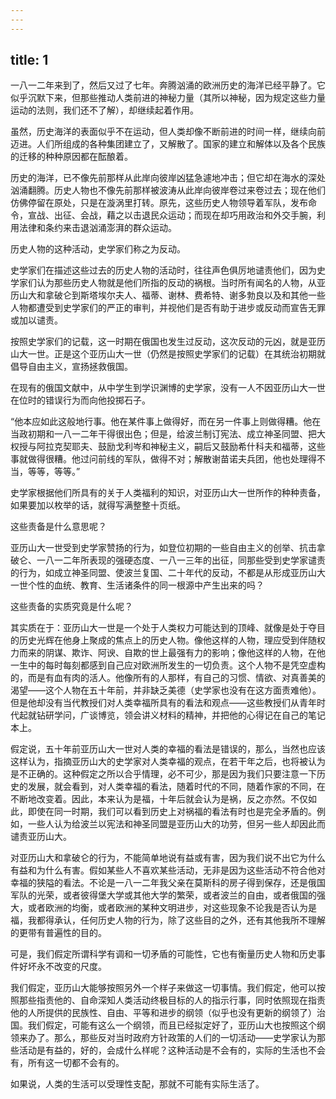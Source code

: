 ```yaml
---
---
---
```

title: 1
---





一八一二年来到了，然后又过了七年。奔腾汹涌的欧洲历史的海洋已经平静了。它似乎沉默下来，但那些推动人类前进的神秘力量（其所以神秘，因为规定这些力量运动的法则，我们还不了解），却继续起着作用。

虽然，历史海洋的表面似乎不在运动，但人类却像不断前进的时间一样，继续向前迈进。人们所组成的各种集团建立了，又解散了。国家的建立和解体以及各个民族的迁移的种种原因都在酝酿着。

历史的海洋，已不像先前那样从此岸向彼岸凶猛急遽地冲击；但它却在海水的深处汹涌翻腾。历史人物也不像先前那样被波涛从此岸向彼岸卷过来卷过去；现在他们仿佛停留在原处，只是在漩涡里打转。原先，这些历史人物领导着军队，发布命令，宣战、出征、会战，藉之以击退民众运动；而现在却巧用政治和外交手腕，利用法律和条约来击退汹涌澎湃的群众运动。

历史人物的这种活动，史学家们称之为反动。

史学家们在描述这些过去的历史人物的活动时，往往声色俱厉地谴责他们，因为史学家们认为那些历史人物就是他们所指的反动的祸根。当时所有闻名的人物，从亚历山大和拿破仑到斯塔埃尔夫人、福蒂、谢林、费希特、谢多勃良以及和其他一些人物都遭受到史学家们的严正的审判，并视他们是否有助于进步或反动而宣告无罪或加以谴责。

按照史学家们的记载，这一时期在俄国也发生过反动，这次反动的元凶，就是亚历山大一世。正是这个亚历山大一世（仍然是按照史学家们的记载）在其统治初期就倡导自由主义，宣扬拯救俄国。

在现有的俄国文献中，从中学生到学识渊博的史学家，没有一人不因亚历山大一世在位时的错误行为而向他投掷石子。

“他本应如此这般地行事。他在某件事上做得好，而在另一件事上则做得糟。他在当政初期和一八一二年干得很出色；但是，给波兰制订宪法、成立神圣同盟、把大权授与阿拉克契耶夫、鼓励戈利岑和神秘主义，嗣后又鼓励希什科夫和福蒂，这些事就做得很糟。他过问前线的军队，做得不对；解散谢苗诺夫兵团，他也处理得不当，等等，等等。”

史学家根据他们所具有的关于人类福利的知识，对亚历山大一世所作的种种责备，如果要加以枚举的话，就得写满整整十页纸。

这些责备是什么意思呢？

亚历山大一世受到史学家赞扬的行为，如登位初期的一些自由主义的创举、抗击拿破仑、一八一二年所表现的强硬态度、一八一三年的出征，同那些受到史学家谴责的行为，如成立神圣同盟、使波兰复国、二十年代的反动，不都是从形成亚历山大一世个性的血统、教育、生活诸条件的同一根源中产生出来的吗？

这些责备的实质究竟是什么呢？

其实质在于：亚历山大一世是一个处于人类权力可能达到的顶峰、就像是处于夺目的历史光辉在他身上聚成的焦点上的历史人物。像他这样的人物，理应受到伴随权力而来的阴谋、欺诈、阿谀、自欺的世上最强有力的影响；像他这样的人物，在他一生中的每时每刻都感到自己应对欧洲所发生的一切负责。这个人物不是凭空虚构的，而是有血有肉的活人。他像所有的人那样，有自己的习惯、情欲、对真善美的渴望——这个人物在五十年前，并非缺乏美德（史学家也没有在这方面责难他）。但是他却没有当代教授们对人类幸福所具有的看法和观点——这些教授们从青年时代起就钻研学问，广谈博览，领会讲义材料的精神，并把他的心得记在自己的笔记本上。

假定说，五十年前亚历山大一世对人类的幸福的看法是错误的，那么，当然也应该这样认为，指摘亚历山大的史学家对人类幸福的观点，在若干年之后，也将被认为是不正确的。这种假定之所以合乎情理，必不可少，那是因为我们只要注意一下历史的发展，就会看到，对人类幸福的看法，随着时代的不同，随着作家的不同，在不断地改变着。因此，本来认为是福，十年后就会认为是祸，反之亦然。不仅如此，即使在同一时期，我们可以看到历史上对祸福的看法有时也是完全矛盾的。例如，一些人认为给波兰以宪法和神圣同盟是亚历山大的功劳，但另一些人却因此而谴责亚历山大。

对亚历山大和拿破仑的行为，不能简单地说有益或有害，因为我们说不出它为什么有益和为什么有害。假如某些人不喜欢某些活动，无非是因为这些活动不符合他对幸福的狭隘的看法。不论是一八一二年我父亲在莫斯科的房子得到保存，还是俄国军队的光荣，或者彼得堡大学或其他大学的繁荣，或者波兰的自由，或者俄国的强大，或者欧洲的均衡，或者欧洲的某种文明进步，对这些现象不论我是否认为是福，我都得承认，任何历史人物的行为，除了这些目的之外，还有其他我所不理解的更带有普遍性的目的。

可是，我们假定所谓科学有调和一切矛盾的可能性，它也有衡量历史人物和历史事件好坏永不改变的尺度。

我们假定，亚历山大能够按照另外一个样子来做这一切事情。我们假定，他可以按照那些指责他的、自命深知人类活动终极目标的人的指示行事，同时依照现在指责他的人所提供的民族性、自由、平等和进步的纲领（似乎也没有更新的纲领了）治国。我们假定，可能有这么一个纲领，而且已经拟定好了，亚历山大也按照这个纲领来办了。那么，那些反对当时政府方针政策的人们的一切活动——史学家认为那些活动是有益的，好的，会成什么样呢？这种活动是不会有的，实际的生活也不会有，所有这一切都不会有的。

如果说，人类的生活可以受理性支配，那就不可能有实际生活了。